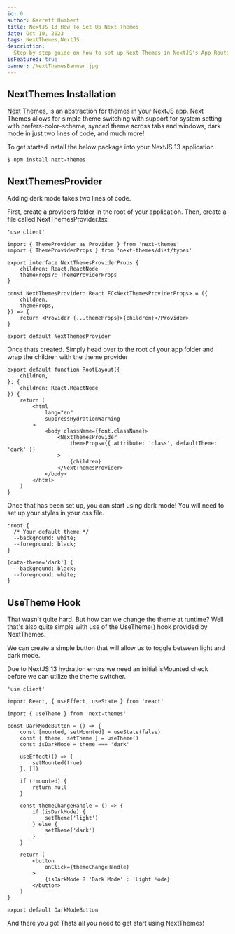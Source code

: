 ```yaml
---
id: 0
author: Garrett Humbert
title: NextJS 13 How To Set Up Next Themes
date: Oct 10, 2023
tags: NextThemes,NextJS
description:
  Step by step guide on how to set up Next Themes in NextJS's App Router
isFeatured: true
banner: /NextThemesBanner.jpg
---
```


## NextThemes Installation

[Next Themes](https://www.npmjs.com/package/next-themes?activeTab=readme 'title'),
is an abstraction for themes in your NextJS app. Next Themes allows for simple
theme switching with support for system setting with prefers-color-scheme,
synced theme across tabs and windows, dark mode in just two lines of code, and
much more!

To get started install the below package into your NextJS 13 application

```tsx
$ npm install next-themes
```

## NextThemesProvider

Adding dark mode takes two lines of code.

First, create a providers folder in the root of your application. Then, create a
file called NextThemesProvider.tsx

```tsx
'use client'

import { ThemeProvider as Provider } from 'next-themes'
import { ThemeProviderProps } from 'next-themes/dist/types'

export interface NextThemesProviderProps {
	children: React.ReactNode
	themeProps?: ThemeProviderProps
}

const NextThemesProvider: React.FC<NextThemesProviderProps> = ({
	children,
	themeProps,
}) => {
	return <Provider {...themeProps}>{children}</Provider>
}

export default NextThemesProvider
```

Once thats created. Simply head over to the root of your app folder and wrap the
children with the theme provider

```tsx
export default function RootLayout({
	children,
}: {
	children: React.ReactNode
}) {
	return (
		<html
			lang="en"
			suppressHydrationWarning
		>
			<body className={font.className}>
				<NextThemesProvider
					themeProps={{ attribute: 'class', defaultTheme: 'dark' }}
				>
					{children}
				</NextThemesProvider>
			</body>
		</html>
	)
}
```

Once that has been set up, you can start using dark mode! You will need to set
up your styles in your css file.

```tsx
:root {
  /* Your default theme */
  --background: white;
  --foreground: black;
}

[data-theme='dark'] {
  --background: black;
  --foreground: white;
}
```

## UseTheme Hook

That wasn't quite hard. But how can we change the theme at runtime? Well that's
also quite simple with use of the UseTheme() hook provided by NextThemes.

We can create a simple button that will allow us to toggle between light and
dark mode.

Due to NextJS 13 hydration errors we need an initial isMounted check before we
can utilize the theme switcher.

```tsx
'use client'

import React, { useEffect, useState } from 'react'

import { useTheme } from 'next-themes'

const DarkModeButton = () => {
	const [mounted, setMounted] = useState(false)
	const { theme, setTheme } = useTheme()
	const isDarkMode = theme === 'dark'

	useEffect(() => {
		setMounted(true)
	}, [])

	if (!mounted) {
		return null
	}

	const themeChangeHandle = () => {
		if (isDarkMode) {
			setTheme('light')
		} else {
			setTheme('dark')
		}
	}

	return (
		<button
			onClick={themeChangeHandle}
		>
			{isDarkMode ? 'Dark Mode' : 'Light Mode}
		</button>
	)
}

export default DarkModeButton
```

And there you go! Thats all you need to get start using NextThemes!
